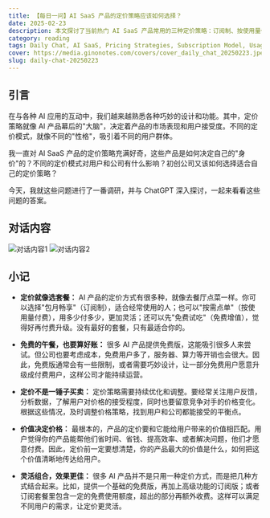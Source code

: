 ```yaml
---
title: 【每日一问】AI SaaS 产品的定价策略应该如何选择？
date: 2025-02-23
description: 本文探讨了当前热门 AI SaaS 产品常用的三种定价策略：订阅制、按使用量付费和免费增值模式。通过分析每种模式的适用场景、优缺点和用户接受度，并结合具体案例，为 AI SaaS 初创公司提供定价策略方面的实用建议。
category: reading
tags: Daily Chat, AI SaaS, Pricing Strategies, Subscription Model, Usage-Based Pricing, Free-Plus-Paid Model
cover: https://media.ginonotes.com/covers/cover_daily_chat_20250223.jpeg
slug: daily-chat-20250223
---
```


## 引言

在与各种 AI 应用的互动中，我们越来越熟悉各种巧妙的设计和功能。其中，定价策略就像 AI 产品幕后的"大脑"，决定着产品的市场表现和用户接受度。不同的定价模式，就像不同的"性格"，吸引着不同的用户群体。

我一直对 AI SaaS 产品的定价策略充满好奇，这些产品是如何决定自己的"身价"的？不同的定价模式对用户和公司有什么影响？初创公司又该如何选择适合自己的定价策略？

今天，我就这些问题进行了一番调研，并与 ChatGPT 深入探讨，一起来看看这些问题的答案。

## 对话内容

![对话内容1](https://media.ginonotes.com/images/20250223_daily_chat/chatsession1.png)
![对话内容2](https://media.ginonotes.com/images/20250223_daily_chat/chatsession2.png)

## 小记

- **定价就像选套餐：** AI 产品的定价方式有很多种，就像去餐厅点菜一样。你可以选择"包月畅享"（订阅制），适合经常使用的人；也可以"按需点单"（按使用量付费），用多少付多少，更加灵活；还可以先"免费试吃"（免费增值），觉得好再付费升级。没有最好的套餐，只有最适合你的。

- **免费的午餐，也要算好账：** 很多 AI 产品提供免费版，这能吸引很多人来尝试。但公司也要考虑成本，免费用户多了，服务器、算力等开销也会很大。因此，免费版通常会有一些限制，或者需要巧妙设计，让一部分免费用户愿意升级成付费用户，这样公司才能持续运营。

- **定价不是一锤子买卖：** 定价策略需要持续优化和调整。要经常关注用户反馈，分析数据，了解用户对价格的接受程度，同时也要留意竞争对手的价格变化。根据这些情况，及时调整价格策略，找到用户和公司都能接受的平衡点。

- **价值决定价格：** 最根本的，产品的定价要和它能给用户带来的价值相匹配。用户觉得你的产品能帮他们省时间、省钱、提高效率、或者解决问题，他们才愿意付费。因此，定价前一定要想清楚，你的产品最大的价值是什么，如何把这个价值清晰地传达给用户。

- **灵活组合，效果更佳：** 很多 AI 产品并不是只用一种定价方式，而是把几种方式结合起来。比如，提供一个基础的免费版，再加上高级功能的订阅版；或者订阅套餐里包含一定的免费使用额度，超出的部分再额外收费。这样可以满足不同用户的需求，让定价更灵活。